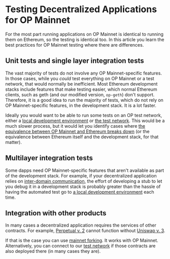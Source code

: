 # Testing Decentralized Applications for OP Mainnet

For the most part running applications on OP Mainnet is identical to running them on Ethereum, so the testing is identical too.
In this article you learn the best practices for OP Mainnet testing where there are differences.


## Unit tests and single layer integration tests

The vast majority of tests do not involve any OP Mainnet-specific features.
In those cases, while you *could* test everything on OP Mainnet or a test network, that would normally be inefficient.
Most Ethereum development stacks include features that make testing easier, which normal Ethereum clients, such as geth (and our modified version, `op-geth`) don't support.
Therefore, it is a good idea to run the majority of tests, which do not rely on OP Mainnet-specific features, in the development stack.
It is a lot faster.

Ideally you would want to be able to run some tests on an OP test network, either a [local development environment](dev-node) or [the test network](/op-stack/op-networks#op-goerli).
This would be a much slower process, but it would let you identify cases where [the equivalence between OP Mainnet and Ethereum breaks down](/op-mainnet/differences) (or the equivalence between Ethereum itself and the development stack, for that matter).

## Multilayer integration tests

Some dapps need OP Mainnet-specific features that aren't available as part of the development stack.
For example, if your decentralized application relies on [inter-domain communication](/guides/bridging/messaging), the effort of developing a stub to let you debug it in a development stack is probably greater than the hassle of having the automated test go to [a local development environment](dev-node) each time.


## Integration with other products

In many cases a decentralized application requires the services of other contracts. 
For example, [Perpetual v. 2](https://support.perp.com/hc/en-us/articles/5748372509081-Perpetual-Uniswap) cannot function without [Uniswap v. 3](https://uniswap.org/blog/uniswap-v3).

If that is the case you can use [mainnet forking](https://hardhat.org/hardhat-network/guides/mainnet-forking.html). 
It works with OP Mainnet. 
Alternatively, you can connect to our [test network](/op-stack/op-networks#op-goerli) if those contracts are also deployed there (in many cases they are).